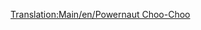 [[Translation:Main/en/Powernaut Choo-Choo]]{{en/-}}{{Template:Treni/It
|Image=[[File:en/Powernautchoochoo.png]]
|Name=Powernaut Choo-Choo
|Cost=€ 35.156
|Speed=96 km/h (60 mph)
|Weight=130 t
|Power=913 hp (671 kW)
|Annual=€ 4.264
|Designed=1952
|Lifespan=20 
|Capacity=N/A
|Description=Un treno leggermente migliore del Ploddyphut Choo-Choo, ma ancora niente di speciale.
|Real-life=Immaginario
}}